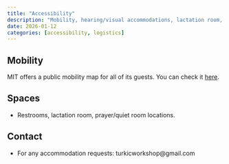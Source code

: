 ```yaml
---
title: "Accessibility"
description: "Mobility, hearing/visual accommodations, lactation room, quiet space."
date: 2026-01-12
categories: [accessibility, logistics]
---
```


## Mobility
MIT offers a public mobility map for all of its guests. You can check it [here](https://gismaps.mit.edu/campus/accessibility/index.html).

## Spaces
- Restrooms, lactation room, prayer/quiet room locations.

## Contact
- For any accommodation requests: turkicworkshop@gmail.com

